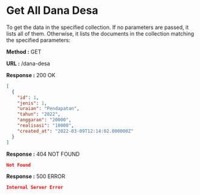 
# Get All Dana Desa

To get the data in the specified collection. If no parameters are passed, it lists all of them.
Otherwise, it lists the documents in the collection matching the specified parameters:

**Method :** <Badge>GET</Badge>

**URL :** <Badge variant="dark">/dana-desa</Badge>

**Response :** <BadgeOutline variant="success">200 OK</BadgeOutline>

```json
[
  {
    "id": 1,
    "jenis": 1,
    "uraian": "Pendapatan",
    "tahun": "2022",
    "anggaran": "20000",
    "realisasi": "10000",
    "created_at": "2022-03-09T12:14:02.000000Z"
  }
]
```

**Response :** <BadgeOutline variant="warning">404 NOT FOUND</BadgeOutline>

```json
Not Found
```

**Response :** <BadgeOutline variant="danger">500 ERROR</BadgeOutline>

```json
Internal Server Error
```
